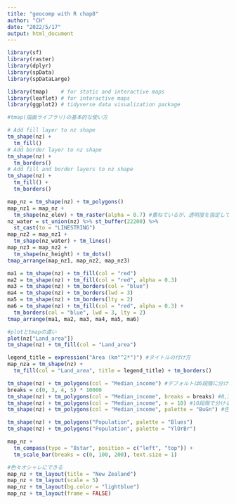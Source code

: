```yaml
---
title: "geocomp with R chap8"
author: "CH"
date: "2022/5/17"
output: html_document
---
```


```r
library(sf)
library(raster)
library(dplyr)
library(spData)
library(spDataLarge)
```

```r
library(tmap)    # for static and interactive maps
library(leaflet) # for interactive maps
library(ggplot2) # tidyverse data visualization package
```

```r
#tmap(描画ライブラリ)の基本的な使い方

# Add fill layer to nz shape
tm_shape(nz) +
  tm_fill() 
# Add border layer to nz shape
tm_shape(nz) +
  tm_borders() 
# Add fill and border layers to nz shape
tm_shape(nz) +
  tm_fill() +
  tm_borders()

map_nz = tm_shape(nz) + tm_polygons()
map_nz1 = map_nz +
  tm_shape(nz_elev) + tm_raster(alpha = 0.7) #重ねているが、透明度を指定しているので透けて見える
nz_water = st_union(nz) %>% st_buffer(22200) %>% 
  st_cast(to = "LINESTRING")
map_nz2 = map_nz1 +
  tm_shape(nz_water) + tm_lines()
map_nz3 = map_nz2 +
  tm_shape(nz_height) + tm_dots()
tmap_arrange(map_nz1, map_nz2, map_nz3)

ma1 = tm_shape(nz) + tm_fill(col = "red")
ma2 = tm_shape(nz) + tm_fill(col = "red", alpha = 0.3)
ma3 = tm_shape(nz) + tm_borders(col = "blue")
ma4 = tm_shape(nz) + tm_borders(lwd = 3)
ma5 = tm_shape(nz) + tm_borders(lty = 2)
ma6 = tm_shape(nz) + tm_fill(col = "red", alpha = 0.3) +
  tm_borders(col = "blue", lwd = 3, lty = 2)
tmap_arrange(ma1, ma2, ma3, ma4, ma5, ma6)

#plotとtmapの違い
plot(nz["Land_area"])
tm_shape(nz) + tm_fill(col = "Land_area")

legend_title = expression("Area (km"^2*")") #タイトルの付け方
map_nza = tm_shape(nz) +
  tm_fill(col = "Land_area", title = legend_title) + tm_borders()

tm_shape(nz) + tm_polygons(col = "Median_income") #デフォルトは6段階に分ける
breaks = c(0, 3, 4, 5) * 10000
tm_shape(nz) + tm_polygons(col = "Median_income", breaks = breaks) #0,3万,4万,5万で分ける
tm_shape(nz) + tm_polygons(col = "Median_income", n = 10) #10段階で分ける
tm_shape(nz) + tm_polygons(col = "Median_income", palette = "BuGn") #色を変える

tm_shape(nz) + tm_polygons("Population", palette = "Blues")
tm_shape(nz) + tm_polygons("Population", palette = "YlOrBr")

map_nz + 
  tm_compass(type = "8star", position = c("left", "top")) +
  tm_scale_bar(breaks = c(0, 100, 200), text.size = 1)

#色々オシャレにできる
map_nz + tm_layout(title = "New Zealand")
map_nz + tm_layout(scale = 5)
map_nz + tm_layout(bg.color = "lightblue")
map_nz + tm_layout(frame = FALSE)
```



